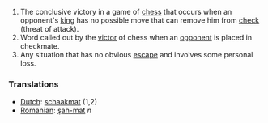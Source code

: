 #The conclusive victory in a game of [[chess]] that occurs when an opponent's [[king]] has no possible move that can remove him from [[check]] (threat of attack).
#Word called out by the [[victor]] of chess when an [[opponent]] is placed in checkmate.
#Any situation that has no obvious [[escape]] and involves some personal loss.

=== Translations ===
*[[Dutch]]: [[schaakmat]] (1,2)
*[[Romanian]]: [[şah-mat]] ''n''